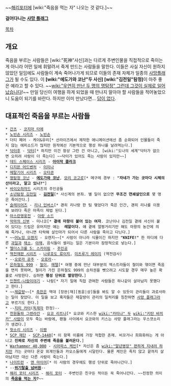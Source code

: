 ~~[[해리포터]]에 [wiki:"죽음을 먹는 자" 나오는 것 같다.]~~

'''걸어다니는 [[사망 플래그]]'''

[[목차]]
== 개요  ==
죽음을 부르는 사람들은 [wiki:"死神"사신]과는 다르게 주변인물을 직접적으로 죽이는 게 아니라 어떤 일에 휘말려서 죽게 만드는 사람들을 말한다. 이들은 사실 자신이 원하지 않았던 일임에도 사람들이 계속 죽어나가게 되므로 이들의 존재 자체가 일종의 [[사망플래그]]가 될 수도 있다. 이 '''[wiki:"에도가와 코난"두 사신] [wiki:"김전일"탐정]'''이 아주 좋은 예라고 할 수 있다. ~~[[wiki:"우연히 만난 두 명의 명탐정" 그런데 그것이 실제로 일어났습니다]]!~~ 만일 당신이 여행을 하게 되었을 때 만나지 말아야 할 사람들을 적어놓았으니 도움이 되기를 바란다. 하지만 이미 만났다면... [[답이 없다]]. 

== 대표적인 죽음을 부르는 사람들 ==
 * [[간츠]] - [[코지마 타에]]
 * [[노빈손 시리즈]] - [[노빈손]]
 * 더티 페어 - 케이&유리[* 선라이즈에서 제작한 애니메이션에선 좀 순화되어 인물들이 죽지 않는 에피소드가 많지만 원작에선 기본적으로 행성 하나를 날려먹는다.]
 * [[닥터후]] - [[닥터]][* 하지만 이건 항상 그런 건 아니고, [wiki:"도나의 세계"닥터가 없으면 오히려 사람이 더 죽는다] ~~닥터가 있어도 죽는 사람이 있지만~~]
 * [[데드 스페이스 시리즈]] - '''[[아이작 클라크]]'''
 * [[디지몬 어드벤처]] - [[이미나]]
 * [[메탈기어 시리즈]] - [[오타콘]]
 * [[명탐정 코난]] - '''[[에도가와 코난]]''', [[모리 코고로]][* 메구레 경부 : '''"자네가 가는 곳마다 시체의 산이라고, 알고 있나?"''']
 * [[바이오하자드]] 시리즈의 주인공들
 * [[소년탐정 김전일]] - '''[[김전일]]'''[* 사신계의 본좌. 별 일이 없으면 '''무조건 연쇄살인으로''' 몇 명은 죽어간다.]
 * [[슬레이어즈]] - [[리나 인버스]][* 괜히 리나랑 한 팀 맺었다가 죽은 인간, 괜히 리나를 이용해 보려다 죽은 마족이 제법 된다.]
 * [[아스란영웅전]] - [[아랑 소드]]
 * [[악마의 신부]] - 미나코[* '''곁에 마왕이 붙어 있는 여자'''. 코난이나 김전일 곁에 사신이 붙어 있다는 드립은 유머지만 얘는  '''레알이다.''' 얘 곁에 얼쩡거리기만 해도 마왕의 농간에 의해 죽거나, 아니면 타락해 살인마가 되어서 다른 사람을 죽이고 다닌다.]
 * ~~[[어노잉 오렌지]] - 오렌지~~[* 사람이 아니라 식물이긴 하지만 '''"KNIFE!"''' 한 마디에 다른 [[과일]]과 [[채소]], [[야채]], 음식들이 썰리는 일은 기본이라 잠정적으로 넣는다.]
 * [[엘더스크롤 5: 스카이림]] - [[주인공(엘더스크롤 5: 스카이림)|주인공]]
 * [[역전재판 시리즈]] - [[나루호도 류이치]], [[미츠루기 레이지]] (역전검사)
 * --[[오로라 공주]] - [[오로라]]--
 * [[은하철도 999]] - [[철이]], [[메텔]][* 여행 중에 만난 대부분의 엑스트라들이 철이와 엮이면 죽음을 면치 못하며, 철이가 가진 은하철도 999의 승차권을 뺏으려고 시도할 경우 매우 높은 확률로 사망한다. 심하면 '''행성 단위로 멸망한다.''']
 * [[인챈트-나람이야기]] - 나람[* 자기 일에 직접 관여한 사람들은 하나같이 살아남지 못했다고 한다.]
 * ~~[[제갈량]]~~[* [[촉한]]은 역대 [장완|재][동윤|상]들을 봐도 알 수 있듯이 관리들이 과로사하는 일이 잦았다. 이 일을 보고 혹자들은 제갈량이 관리의 일처리를 칭찬하면 [[사망 플래그]]라고 부르기도 한다.]
 * --[[지미 카터]]([[독재자]] 한정)--
 * [[천원돌파 그렌라간]] - [[요코 리트나]][* 요코와 키스한 [[wiki:"카미나" 두]] [[wiki:"키탄 바치카" 사람]]이 모두 죽는 바람에, 팬들 사이에서 요코와의 키스는 사망 플래그라는 우스갯소리가 생겼다.]
 * [[헛소리 시리즈]] - [[이짱]]
 * [[SCP 재단]] - [[SCP-1440]][* 이 항목 이름에 가장 적합한 존재. 비꼬거나 희화화하는 게 아니고 '''진짜로 자신의 주변에 죽음을 불러온다.''']
 * [[Warhammer 40,000]] - [[시아파스 케인]][* 자신은 좀 [[wiki:"말년병장" 편하게 지내려 하지만]] 가는 곳마다 온갖 외계인들과 카오스들에게 시달린다. 물론 케인은 죽지 않고 끝까지 살아남지만 대신 다른 사람이 죽는다.]
 * [[나이트런]] - [[앤 마이어]][* 이 사람의 경우에도 행성 단위로 죽어나간다.]
 * --'''[[위기탈출 넘버원]]'''--
 * [[해리 포터 시리즈]] - [[해리 포터]] - 주변인은 친구든 적이든 꼭 죽어나간다. ~~진정한 의미의 '''[[죽음을 먹는 자]]?'''~~
